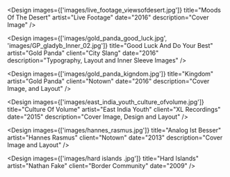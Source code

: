 
<Design
	images={['images/live_footage_viewsofdesert.jpg']}
	title="Moods Of The Desert"
	artist="Live Footage"
	date="2016"
	description="Cover Image"
/>

<Design
	images={['images/gold_panda_good_luck.jpg', 'images/GP_gladyb_Inner_02.jpg']}
	title="Good Luck And Do Your Best"
	artist="Gold Panda"
	client="City Slang"
	date="2016"
	description="Typography, Layout and Inner Sleeve Images"
/>

<Design
	images={['images/gold_panda_kigndom.jpg']}
	title="Kingdom"
	artist="Gold Panda"
	client="Notown"
	date="2016"
	description="Cover Image, and Layout"
/>

<Design
	images={['images/east_india_youth_culture_ofvolume.jpg']}
	title="Culture Of Volume"
	artist="East India Youth"
	client="XL Recordings"
	date="2015"
	description="Cover Image, Design and Layout"
/>

<Design
	images={['images/hannes_rasmus.jpg']}
	title="Analog Ist Besser"
	artist="Hannes Rasmus"
	client="Notown"
	date="2013"
	description="Cover Image and Layout"
/>

<Design
	images={['images/hard islands .jpg']}
	title="Hard Islands"
	artist="Nathan Fake"
	client="Border Community"
	date="2009"
/>
